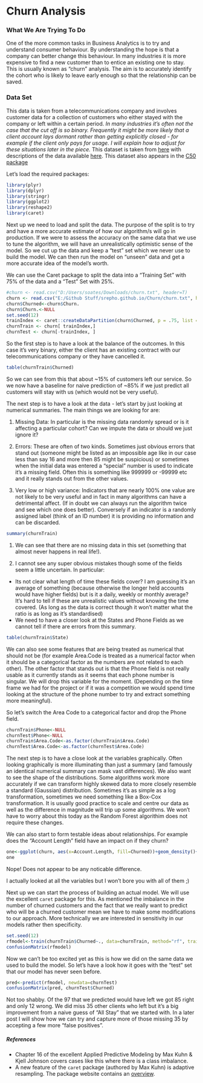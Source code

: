 Churn Analysis
========================================================


### What We Are Trying To Do
One of the more common tasks in Business Analytics is to try and understand consumer behaviour. By understanding the hope is that a company can better change this behaviour. In many industries it is more expensive to find a new customer than to entice an existing one to stay. This is usually known as "churn" analysis. The aim is to accurately identify the cohort who is likely to leave early enough so that the relationship can be saved.

### Data Set

This data is taken from a telecommunications company and involves customer data for a collection of customers who either stayed with the company or left within a certain period. <i>In many industries it's often not the case that the cut off is so binary. Frequently it might be more likely that a client account lays dormant rather than getting explicitly closed - for example if the client only pays for usage. I will explain how to adjust for these situations later in the piece.</i> This dataset is taken from [here](http://www.dataminingconsultant.com/data/churn.txt) with descriptions of the data available [here](http://www.sgi.com/tech/mlc/db/churn.names). This dataset also appears in the [C50 package](http://cran.r-project.org/web/packages/C50/index.html)


Let's load the required packages:

```r
library(plyr)
library(dplyr)
library(stringr)
library(ggplot2)
library(reshape2)
library(caret)
```


Next up we need to load and split the data. The purpose of the split is to try and have a more accurate estimate of how our algorithm/s will go in production. If we were to assess the accuracy on the same data that we use to tune the algorithm, we will have an unrealistically optimistic sense of the model. So we cut up the data and keep a "test" set which we never use to build the model. We can then run the model on "unseen" data and get a more accurate idea of the model's worth.


We can use the Caret package to split the data into a "Training Set" with 75% of the data and a "Test" Set with 25%.

```r
#churn <- read.csv("D:/Users/soates/Downloads/churn.txt", header=T)
churn <- read.csv("E:/Github Stuff/srepho.github.io/Churn/churn.txt", header=T)
churn$Churned<-churn$Churn.
churn$Churn.<-NULL
set.seed(12)
trainIndex <- caret::createDataPartition(churn$Churned, p = .75, list = FALSE, times = 1)
churnTrain <- churn[ trainIndex,]
churnTest <- churn[-trainIndex, ]
```

So the first step is to have a look at the balance of the outcomes. In this case it's very binary, either the client has an existing contract with our telecommunications company or they have cancelled it.

```r
table(churnTrain$Churned)
```

So we can see from this that about ~15% of customers left our service. So we now have a baseline for naive prediction of ~85% if we just predict all customers will stay with us (which would not be very useful).

The next step is to have a look at the data - let's start by just looking at numerical summaries. The main things we are looking for are:

1. Missing Data: In particular is the missing data randomly spread or is it affecting a particular cohort? Can we impute the data or should we just ignore it?

2. Errors: These are often of two kinds. Sometimes just obvious errors that stand out (someone might be listed as an impossible age like in our case less than say 16 and more then 85 might be suspicious) or sometimes when the initial data was entered a "special" number is used to indicate it's a missing field. Often this is something like 999999 or -99999 etc and it really stands out from the other values.

3. Very low or high variance: Indicators that are nearly 100% one value are not likely to be very useful and in fact in many algorithms can have a detrimental affect. (If in doubt we can always run the algorithm twice and see which one does better). Conversely if an indicator is a randomly assigned label (think of an ID number) it is providing no information and can be discarded.




```r
summary(churnTrain)
```

1. We can see that there are no missing data in this set (something that almost never happens in real life!). 

2. I cannot see any super obvious mistakes though some of the fields seem a little uncertain. In particular:

  * Its not clear what length of time these fields cover? I am guessing it's an average of something (because otherwise the longer held accounts would have higher fields) but is it a daily, weekly or monthly average? It's hard to tell if these are unrealistic values without knowing the time covered. (As long as the data is correct though it won't matter what the ratio is as long as it's standardised)
  * We need to have a closer look at the States and Phone Fields as we cannot tell if there are errors from this summary.
  
```r
table(churnTrain$State)
```

We can also see some features that are being treated as numerical that should not be (for example Area.Code is treated as a numerical factor when it should be a categorical factor as the numbers are not related to each other). The other factor that stands out is that the Phone field is not really usable as it currently stands as it seems that each phone number is singular. We will drop this variable for the moment. (Depending on the time frame we had for the project or if it was a competition we would spend time looking at the structure of the phone number to try and extract something more meaningful).

So let's switch the Area Code to a categorical factor and drop the Phone field.

```r
churnTrain$Phone<-NULL
churnTest$Phone<-NULL
churnTrain$Area.Code<-as.factor(churnTrain$Area.Code)
churnTest$Area.Code<-as.factor(churnTest$Area.Code)
```

The next step is to have a close look at the variables graphically. Often looking graphically is more illuminating than just a summary (and famously an identical numerical summary can mask vast differences). We also want to see the shape of the distributions. Some algorithms work more accurately if we can transform highly skewed data to more closely resemble a standard (Gaussian) distribution. Sometimes it's as simple as a log transformation, sometimes we need something like a Box-Cox transformation. It is usually good practice to scale and centre our data as well as the difference in magnitude will trip up some algorithms. We won't have to worry about this today as the Random Forest algorithim does not require these changes.

We can also start to form testable ideas about relationships. For example does the "Account Length" field have an impact on if they churn?


```r
one<-ggplot(churn, aes(x=Account.Length, fill=Churned))+geom_density()+ facet_grid(Churned ~ .) + labs(title="Account Length")
one 
```

Nope! Does not appear to be any noticable difference.

I actually looked at all the variables but I won't bore you with all of them ;)

Next up we can start the process of building an actual model. We will use the excellent `caret` package for this. As mentioned the imbalance in the number of churned customers and the fact that we really want to predict who will be a churned customer mean we have to make some modifications to our approach. More technically we are interested in sensitivity in our models rather then specificity.

```r
set.seed(12)
rfmodel<-train(churnTrain$Churned~., data=churnTrain, method="rf", trainControl = c(method = "adaptive_cv", number = 10, repeats = 5, classProbs = TRUE, summaryFunction = twoClassSummary, adaptive = list(min = 10, alpha = 0.05, method = "gls", complete = TRUE)), metric="Kappa")
confusionMatrix(rfmodel)
```

Now we can't be too excited yet as this is how we did on the same data we used to build the model. So let's have a look how it goes with the "test" set that our model has never seen before.

```r
pred<-predict(rfmodel, newdata=churnTest)
confusionMatrix(pred, churnTest$Churned)
```

Not too shabby. Of the 97 that we predicted would have left we got 85 right and only 12 wrong. We did miss 35 other clients who left but it's a big improvement from a naive guess of "All Stay" that we started with. In a later post I will show how we can try and capture more of those missing 35 by accepting a few more "false positives".

##### References
* Chapter 16 of the excellent Applied Predictive Modeling by Max Kuhn & Kjell Johnson covers cases like this where there is a class imbalance.
* A new feature of the `caret` package (authored by Max Kuhn) is adaptive resampling. The package website contains an [overview](http://topepo.github.io/caret/adaptive-resampling.html).


<script>
  (function(i,s,o,g,r,a,m){i['GoogleAnalyticsObject']=r;i[r]=i[r]||function(){
  (i[r].q=i[r].q||[]).push(arguments)},i[r].l=1*new Date();a=s.createElement(o),
  m=s.getElementsByTagName(o)[0];a.async=1;a.src=g;m.parentNode.insertBefore(a,m)
  })(window,document,'script','//www.google-analytics.com/analytics.js','ga');

  ga('create', 'UA-52218028-1', 'srepho.github.io');
  ga('send', 'pageview');

</script>

